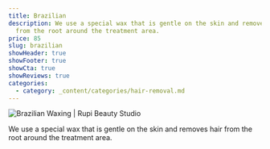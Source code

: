 ```yaml
---
title: Brazilian
description: We use a special wax that is gentle on the skin and removes hair
  from the root around the treatment area.
price: 85
slug: brazilian
showHeader: true
showFooter: true
showCta: true
showReviews: true
categories:
  - category: _content/categories/hair-removal.md
---
```


![Brazilian Waxing | Rupi Beauty Studio](/uploads/services/wax-sheet.webp 'Brazilian Waxing  | Rupi Beauty Studio')

We use a special wax that is gentle on the skin and removes hair from the root around the treatment area.
